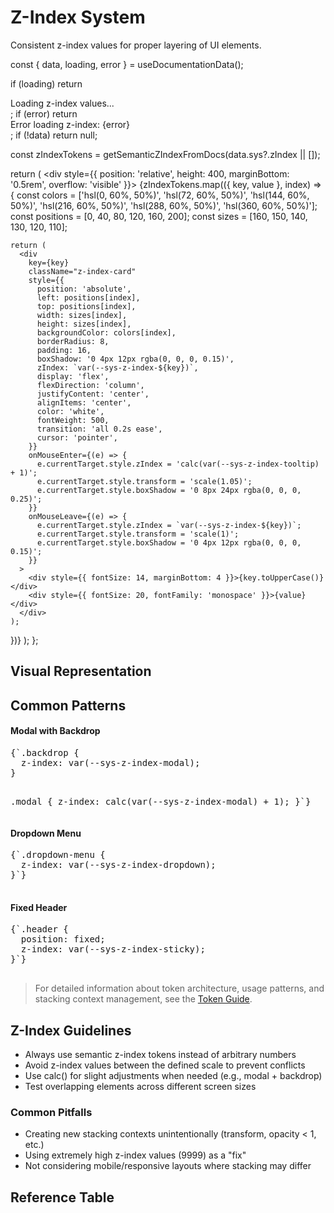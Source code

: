 
<Meta title="Token Reference/Semantic/Z-Index" />

# Z-Index System

Consistent z-index values for proper layering of UI elements.

  const { data, loading, error } = useDocumentationData();
  
  if (loading) return <div>Loading z-index values...</div>;
  if (error) return <div>Error loading z-index: {error}</div>;
  if (!data) return null;
  
  const zIndexTokens = getSemanticZIndexFromDocs(data.sys?.zIndex || []);
  
  return (
    <div style={{ position: 'relative', height: 400, marginBottom: '0.5rem', overflow: 'visible' }}>
      {zIndexTokens.map(({ key, value }, index) => {
    const colors = ['hsl(0, 60%, 50%)', 'hsl(72, 60%, 50%)', 'hsl(144, 60%, 50%)', 'hsl(216, 60%, 50%)', 'hsl(288, 60%, 50%)', 'hsl(360, 60%, 50%)'];
    const positions = [0, 40, 80, 120, 160, 200];
    const sizes = [160, 150, 140, 130, 120, 110];
    
    return (
      <div
        key={key}
        className="z-index-card"
        style={{
          position: 'absolute',
          left: positions[index],
          top: positions[index],
          width: sizes[index],
          height: sizes[index],
          backgroundColor: colors[index],
          borderRadius: 8,
          padding: 16,
          boxShadow: '0 4px 12px rgba(0, 0, 0, 0.15)',
          zIndex: `var(--sys-z-index-${key})`,
          display: 'flex',
          flexDirection: 'column',
          justifyContent: 'center',
          alignItems: 'center',
          color: 'white',
          fontWeight: 500,
          transition: 'all 0.2s ease',
          cursor: 'pointer',
        }}
        onMouseEnter={(e) => {
          e.currentTarget.style.zIndex = 'calc(var(--sys-z-index-tooltip) + 1)';
          e.currentTarget.style.transform = 'scale(1.05)';
          e.currentTarget.style.boxShadow = '0 8px 24px rgba(0, 0, 0, 0.25)';
        }}
        onMouseLeave={(e) => {
          e.currentTarget.style.zIndex = `var(--sys-z-index-${key})`;
          e.currentTarget.style.transform = 'scale(1)';
          e.currentTarget.style.boxShadow = '0 4px 12px rgba(0, 0, 0, 0.15)';
        }}
      >
        <div style={{ fontSize: 14, marginBottom: 4 }}>{key.toUpperCase()}</div>
        <div style={{ fontSize: 20, fontFamily: 'monospace' }}>{value}</div>
      </div>
    );
  })}
    </div>
  );
};

## Visual Representation

<ZIndexVisualization />

## Common Patterns

<div style={{ display: 'grid', gridTemplateColumns: 'repeat(auto-fit, minmax(300px, 1fr))', gap: 24, marginBottom: 48 }}>
  <div style={{ padding: 24, background: '#f5f5f5', borderRadius: 8 }}>
    <h4 style={{ marginBottom: 12 }}>Modal with Backdrop</h4>
    <pre style={{ fontSize: 12, margin: 0, fontFamily: 'monospace' }}>
{`.backdrop {
  z-index: var(--sys-z-index-modal);
}

.modal {
  z-index: calc(var(--sys-z-index-modal) + 1);
}`}
    </pre>
  </div>
  
  <div style={{ padding: 24, background: '#f5f5f5', borderRadius: 8 }}>
    <h4 style={{ marginBottom: 12 }}>Dropdown Menu</h4>
    <pre style={{ fontSize: 12, margin: 0, fontFamily: 'monospace' }}>
{`.dropdown-menu {
  z-index: var(--sys-z-index-dropdown);
}`}
    </pre>
  </div>
  
  <div style={{ padding: 24, background: '#f5f5f5', borderRadius: 8 }}>
    <h4 style={{ marginBottom: 12 }}>Fixed Header</h4>
    <pre style={{ fontSize: 12, margin: 0, fontFamily: 'monospace' }}>
{`.header {
  position: fixed;
  z-index: var(--sys-z-index-sticky);
}`}
    </pre>
  </div>
</div>

> For detailed information about token architecture, usage patterns, and stacking context management, see the [Token Guide](/?path=/docs/getting-started-token-guide--docs).

## Z-Index Guidelines

- Always use semantic z-index tokens instead of arbitrary numbers
- Avoid z-index values between the defined scale to prevent conflicts
- Use calc() for slight adjustments when needed (e.g., modal + backdrop)
- Test overlapping elements across different screen sizes

### Common Pitfalls
- Creating new stacking contexts unintentionally (transform, opacity < 1, etc.)
- Using extremely high z-index values (9999) as a "fix"
- Not considering mobile/responsive layouts where stacking may differ

## Reference Table

<TokenReferenceTable tier="sys" category="zIndex" />
